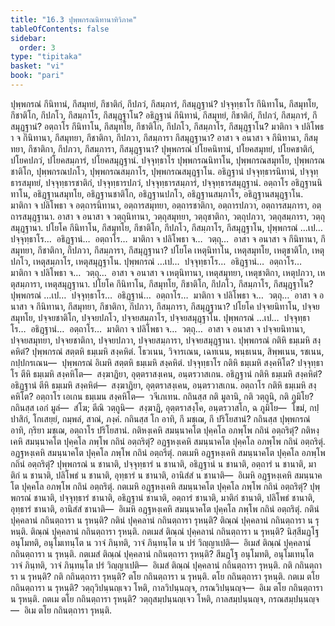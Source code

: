```yaml
---
title: "16.3 ปุพฺพกรณนิทานาทิวิภาค"
tableOfContents: false
sidebar:
  order: 3
type: "tipitaka"
basket: "vi"
book: "pari"
---
```



<DynamicBreadcrumb />

<Division number="405" book="pari">

<Paragraph number="1889" book="pari">
ปุพฺพกรณํ กึนิทานํ, กึสมุทยํ, กึชาติกํ, กึปภวํ, กึสมฺภารํ, กึสมุฏฺฐานํ? ปจฺจุทฺธาโร กึนิทาโน, กึสมุทโย, กึชาติโก, กึปภโว, กึสมฺภาโร, กึสมุฏฺฐาโน? อธิฏฺฐานํ กึนิทานํ, กึสมุทยํ, กึชาติกํ, กึปภวํ, กึสมฺภารํ, กึสมุฏฺฐานํ? อตฺถาโร กึนิทาโน, กึสมุทโย, กึชาติโก, กึปภโว, กึสมฺภาโร, กึสมุฏฺฐาโน? มาติกา จ ปลิโพธา จ กึนิทานา, กึสมุทยา, กึชาติกา, กึปภวา, กึสมฺภารา กึสมุฏฺฐานา? อาสา จ อนาสา จ กึนิทานา, กึสมุทยา, กึชาติกา, กึปภวา, กึสมฺภารา, กึสมุฏฺฐานา?
</Paragraph>

<Paragraph number="1890" book="pari">
ปุพฺพกรณํ ปโยคนิทานํ, ปโยคสมุทยํ, ปโยคชาติกํ, ปโยคปภวํ, ปโยคสมฺภารํ, ปโยคสมุฏฺฐานํ. ปจฺจุทฺธาโร ปุพฺพกรณนิทาโน, ปุพฺพกรณสมุทโย, ปุพฺพกรณชาติโก, ปุพฺพกรณปภโว, ปุพฺพกรณสมฺภาโร, ปุพฺพกรณสมุฏฺฐาโน. อธิฏฺฐานํ ปจฺจุทฺธารนิทานํ, ปจฺจุทฺธารสมุทยํ, ปจฺจุทฺธารชาติกํ, ปจฺจุทฺธารปภวํ, ปจฺจุทฺธารสมฺภารํ, ปจฺจุทฺธารสมุฏฺฐานํ. อตฺถาโร อธิฏฺฐานนิทาโน, อธิฏฺฐานสมุทโย, อธิฏฺฐานชาติโก, อธิฏฺฐานปภโว, อธิฏฺฐานสมฺภาโร, อธิฏฺฐานสมุฏฺฐาโน. มาติกา จ ปลิโพธา จ อตฺถารนิทานา, อตฺถารสมุทยา, อตฺถารชาติกา, อตฺถารปภวา, อตฺถารสมฺภารา, อตฺถารสมุฏฺฐานา. อาสา จ อนาสา จ วตฺถุนิทานา, วตฺถุสมุทยา, วตฺถุชาติกา, วตฺถุปภวา, วตฺถุสมฺภารา, วตฺถุสมุฏฺฐานา.
</Paragraph>

</Division>
<Division number="406" book="pari">

<Paragraph number="1891" book="pari">
ปโยโค กึนิทาโน, กึสมุทโย, กึชาติโก, กึปภโว, กึสมฺภาโร, กึสมุฏฺฐาโน, ปุพฺพกรณํ …เป…  ปจฺจุทฺธาโร…  อธิฏฺฐานํ…  อตฺถาโร…  มาติกา จ ปลิโพธา จ…  วตฺถุ…  อาสา จ อนาสา จ กึนิทานา, กึสมุทยา, กึชาติกา, กึปภวา, กึสมฺภารา, กึสมุฏฺฐานา?
</Paragraph>

<Paragraph number="1892" book="pari">
ปโยโค เหตุนิทาโน, เหตุสมุทโย, เหตุชาติโก, เหตุปภโว, เหตุสมฺภาโร, เหตุสมุฏฺฐาโน. ปุพฺพกรณํ …เป…  ปจฺจุทฺธาโร…  อธิฏฺฐานํ…  อตฺถาโร…  มาติกา จ ปลิโพธา จ…  วตฺถุ…  อาสา จ อนาสา จ เหตุนิทานา, เหตุสมุทยา, เหตุชาติกา, เหตุปภวา, เหตุสมฺภารา, เหตุสมุฏฺฐานา.
</Paragraph>

</Division>
<Division number="407" book="pari">

<Paragraph number="1893" book="pari">
ปโยโค กึนิทาโน, กึสมุทโย, กึชาติโก, กึปภโว, กึสมฺภาโร, กึสมุฏฺฐาโน? ปุพฺพกรณํ …เป…  ปจฺจุทฺธาโร…  อธิฏฺฐานํ…  อตฺถาโร…  มาติกา จ ปลิโพธา จ…  วตฺถุ…  อาสา จ อนาสา จ กึนิทานา, กึสมุทยา, กึชาติกา, กึปภวา, กึสมฺภารา, กึสมุฏฺฐานา?
</Paragraph>

<Paragraph number="1894" book="pari">
ปโยโค ปจฺจยนิทาโน, ปจฺจยสมุทโย, ปจฺจยชาติโก, ปจฺจยปภโว, ปจฺจยสมฺภาโร, ปจฺจยสมุฏฺฐาโน. ปุพฺพกรณํ …เป…  ปจฺจุทฺธาโร…  อธิฏฺฐานํ…  อตฺถาโร…  มาติกา จ ปลิโพธา จ…  วตฺถุ…  อาสา จ อนาสา จ ปจฺจยนิทานา, ปจฺจยสมุทยา, ปจฺจยชาติกา, ปจฺจยปภวา, ปจฺจยสมฺภารา, ปจฺจยสมุฏฺฐานา.
</Paragraph>

</Division>
<Division number="408" book="pari">

<Paragraph number="1895" book="pari">
ปุพฺพกรณํ กติหิ ธมฺเมหิ สงฺคหิตํ? ปุพฺพกรณํ สตฺตหิ ธมฺเมหิ สงฺคหิตํ. โธวเนน, วิจารเณน, เฉทเนน, พนฺธเนน, สิพฺพเนน, รชเนน, กปฺปกรเณน—  ปุพฺพกรณํ อิเมหิ สตฺตหิ ธมฺเมหิ สงฺคหิตํ.
</Paragraph>

<Paragraph number="1896" book="pari">
ปจฺจุทฺธาโร กติหิ ธมฺเมหิ สงฺคหิโต? ปจฺจุทฺธาโร ตีหิ ธมฺเมหิ สงฺคหิโต—  สงฺฆาฏิยา, อุตฺตราสงฺเคน, อนฺตรวาสเกน.
</Paragraph>

<Paragraph number="1897" book="pari">
อธิฏฺฐานํ กติหิ ธมฺเมหิ สงฺคหิตํ? อธิฏฺฐานํ ตีหิ ธมฺเมหิ สงฺคหิตํ—  สงฺฆาฏิยา, อุตฺตราสงฺเคน, อนฺตรวาสเกน.
</Paragraph>

<Paragraph number="1898" book="pari">
อตฺถาโร กติหิ ธมฺเมหิ สงฺคหิโต? อตฺถาโร เอเกน ธมฺเมน สงฺคหิโต—  วจีเภเทน.
</Paragraph>

<Paragraph number="1899" book="pari">
กถินสฺส กติ มูลานิ, กติ วตฺถูนิ, กติ ภูมิโย? กถินสฺส เอกํ มูลํ—  สํโฆ; ตีณิ วตฺถูนิ—  สงฺฆาฏิ, อุตฺตราสงฺโค, อนฺตรวาสโก, ฉ ภูมิโย—  โขมํ, กปฺปาสิกํ, โกเสยฺยํ, กมฺพลํ, สาณํ, ภงฺคํ.
</Paragraph>

<Paragraph number="1900" book="pari">
กถินสฺส โก อาทิ, กึ มชฺเฌ, กึ ปริโยสานํ? กถินสฺส ปุพฺพกรณํ อาทิ, กฺริยา มชฺเฌ, อตฺถาโร ปริโยสานํ.
</Paragraph>

</Division>
<Division number="409" book="pari">

<Paragraph number="1901" book="pari">
กติหงฺเคหิ สมนฺนาคโต ปุคฺคโล อภพฺโพ กถินํ อตฺถริตุํ? กติหงฺเคหิ สมนฺนาคโต ปุคฺคโล ภพฺโพ กถินํ อตฺถริตุํ? อฏฺฐหงฺเคหิ สมนฺนาคโต ปุคฺคโล อภพฺโพ กถินํ อตฺถริตุํ. อฏฺฐหงฺเคหิ สมนฺนาคโต ปุคฺคโล ภพฺโพ กถินํ อตฺถริตุํ. กตเมหิ อฏฺฐหงฺเคหิ สมนฺนาคโต ปุคฺคโล อภพฺโพ กถินํ อตฺถริตุํ? ปุพฺพกรณํ น ชานาติ, ปจฺจุทฺธารํ น ชานาติ, อธิฏฺฐานํ น ชานาติ, อตฺถารํ น ชานาติ, มาติกํ น ชานาติ, ปลิโพธํ น ชานาติ, อุทฺธารํ น ชานาติ, อานิสํสํ น ชานาติ—  อิเมหิ อฏฺฐหงฺเคหิ สมนฺนาคโต ปุคฺคโล อภพฺโพ กถินํ อตฺถริตุํ. กตเมหิ อฏฺฐหงฺเคหิ สมนฺนาคโต ปุคฺคโล ภพฺโพ กถินํ อตฺถริตุํ? ปุพฺพกรณํ ชานาติ, ปจฺจุทฺธารํ ชานาติ, อธิฏฺฐานํ ชานาติ, อตฺถารํ ชานาติ, มาติกํ ชานาติ, ปลิโพธํ ชานาติ, อุทฺธารํ ชานาติ, อานิสํสํ ชานาติ—  อิเมหิ อฏฺฐหงฺเคหิ สมนฺนาคโต ปุคฺคโล ภพฺโพ กถินํ อตฺถริตุํ.
</Paragraph>

</Division>
<Division number="410" book="pari">

<Paragraph number="1902" book="pari">
กตินํ ปุคฺคลานํ กถินตฺถารา น รุหนฺติ? กตินํ ปุคฺคลานํ กถินตฺถารา รุหนฺติ? ติณฺณํ ปุคฺคลานํ กถินตฺถารา น รุหนฺติ. ติณฺณํ ปุคฺคลานํ กถินตฺถารา รุหนฺติ. กตเมสํ ติณฺณํ ปุคฺคลานํ กถินตฺถารา น รุหนฺติ? นิสฺสีมฏฺโฐ อนุโมทติ, อนุโมเทนฺโต น วาจํ ภินฺทติ, วาจํ ภินฺทนฺโต น ปรํ วิญฺญาเปติ—  อิเมสํ ติณฺณํ ปุคฺคลานํ กถินตฺถารา น รุหนฺติ. กตเมสํ ติณฺณํ ปุคฺคลานํ กถินตฺถารา รุหนฺติ? สีมฏฺโฐ อนุโมทติ, อนุโมเทนฺโต วาจํ ภินฺทติ, วาจํ ภินฺทนฺโต ปรํ วิญฺญาเปติ—  อิเมสํ ติณฺณํ ปุคฺคลานํ กถินตฺถารา รุหนฺติ.
</Paragraph>

</Division>
<Division number="411" book="pari">

<Paragraph number="1903" book="pari">
กติ กถินตฺถารา น รุหนฺติ? กติ กถินตฺถารา รุหนฺติ? ตโย กถินตฺถารา น รุหนฺติ. ตโย กถินตฺถารา รุหนฺติ. กตเม ตโย กถินตฺถารา น รุหนฺติ? วตฺถุวิปนฺนญฺเจว โหติ, กาลวิปนฺนญฺจ, กรณวิปนฺนญฺจ—  อิเม ตโย กถินตฺถารา น รุหนฺติ. กตเม ตโย กถินตฺถารา รุหนฺติ? วตฺถุสมฺปนฺนญฺเจว โหติ, กาลสมฺปนฺนญฺจ, กรณสมฺปนฺนญฺจ—  อิเม ตโย กถินตฺถารา รุหนฺติ.
</Paragraph>
</Division>